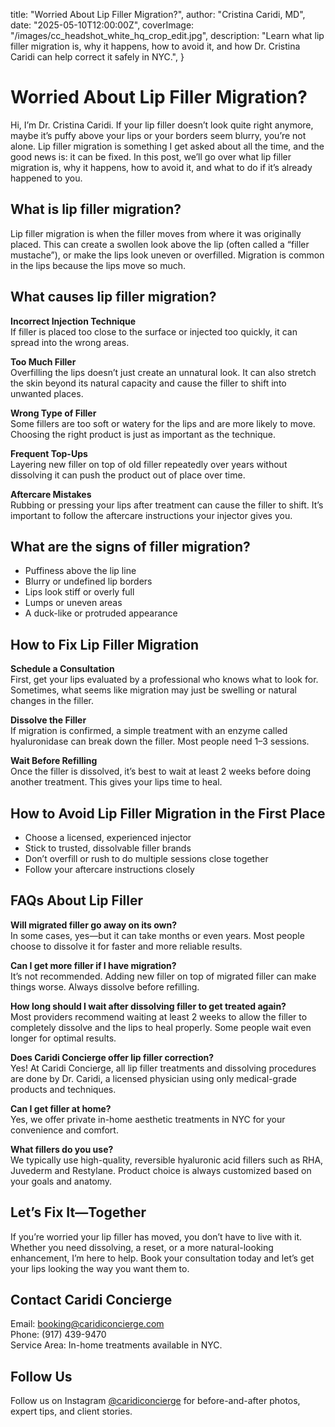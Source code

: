   title: "Worried About Lip Filler Migration?",
  author: "Cristina Caridi, MD",
  date: "2025-05-10T12:00:00Z",
  coverImage: "/images/cc_headshot_white_hq_crop_edit.jpg",
  description:
    "Learn what lip filler migration is, why it happens, how to avoid it, and how Dr. Cristina Caridi can help correct it safely in NYC.",
}

# Worried About Lip Filler Migration?

Hi, I’m Dr. Cristina Caridi. If your lip filler doesn’t look quite right anymore, maybe it’s puffy above your lips or your borders seem blurry, you’re not alone. Lip filler migration is something I get asked about all the time, and the good news is: it can be fixed. In this post, we’ll go over what lip filler migration is, why it happens, how to avoid it, and what to do if it’s already happened to you.


## What is lip filler migration?

Lip filler migration is when the filler moves from where it was originally placed. This can create a swollen look above the lip (often called a “filler mustache”), or make the lips look uneven or overfilled. Migration is common in the lips because the lips move so much.


## What causes lip filler migration?

**Incorrect Injection Technique**  
If filler is placed too close to the surface or injected too quickly, it can spread into the wrong areas.

**Too Much Filler**  
Overfilling the lips doesn’t just create an unnatural look. It can also stretch the skin beyond its natural capacity and cause the filler to shift into unwanted places.

**Wrong Type of Filler**  
Some fillers are too soft or watery for the lips and are more likely to move. Choosing the right product is just as important as the technique.

**Frequent Top-Ups**  
Layering new filler on top of old filler repeatedly over years without dissolving it can push the product out of place over time.

**Aftercare Mistakes**  
Rubbing or pressing your lips after treatment can cause the filler to shift. It’s important to follow the aftercare instructions your injector gives you.


## What are the signs of filler migration?

- Puffiness above the lip line  
- Blurry or undefined lip borders  
- Lips look stiff or overly full  
- Lumps or uneven areas  
- A duck-like or protruded appearance  


## How to Fix Lip Filler Migration

**Schedule a Consultation**  
First, get your lips evaluated by a professional who knows what to look for. Sometimes, what seems like migration may just be swelling or natural changes in the filler.

**Dissolve the Filler**  
If migration is confirmed, a simple treatment with an enzyme called hyaluronidase can break down the filler. Most people need 1–3 sessions.

**Wait Before Refilling**  
Once the filler is dissolved, it’s best to wait at least 2 weeks before doing another treatment. This gives your lips time to heal. 


## How to Avoid Lip Filler Migration in the First Place

- Choose a licensed, experienced injector  
- Stick to trusted, dissolvable filler brands  
- Don’t overfill or rush to do multiple sessions close together  
- Follow your aftercare instructions closely  


## FAQs About Lip Filler

**Will migrated filler go away on its own?**  
In some cases, yes—but it can take months or even years. Most people choose to dissolve it for faster and more reliable results.

**Can I get more filler if I have migration?**  
It’s not recommended. Adding new filler on top of migrated filler can make things worse. Always dissolve before refilling.

**How long should I wait after dissolving filler to get treated again?**  
Most providers recommend waiting at least 2 weeks to allow the filler to completely dissolve and the lips to heal properly. Some people wait even longer for optimal results.

**Does Caridi Concierge offer lip filler correction?**  
Yes! At Caridi Concierge, all lip filler treatments and dissolving procedures are done by Dr. Caridi, a licensed physician using only medical-grade products and techniques.

**Can I get filler at home?**  
Yes, we offer private in-home aesthetic treatments in NYC for your convenience and comfort.

**What fillers do you use?**  
We typically use high-quality, reversible hyaluronic acid fillers such as RHA, Juvederm and Restylane. Product choice is always customized based on your goals and anatomy.


## Let’s Fix It—Together

If you’re worried your lip filler has moved, you don’t have to live with it. Whether you need dissolving, a reset, or a more natural-looking enhancement, I’m here to help. Book your consultation today and let’s get your lips looking the way you want them to.


## Contact Caridi Concierge

Email: [booking@caridiconcierge.com](mailto:booking@caridiconcierge.com)  
Phone: (917) 439-9470  
Service Area: In-home treatments available in NYC.


## Follow Us

Follow us on Instagram [@caridiconcierge](https://www.instagram.com/caridiconcierge) for before-and-after photos, expert tips, and client stories.
